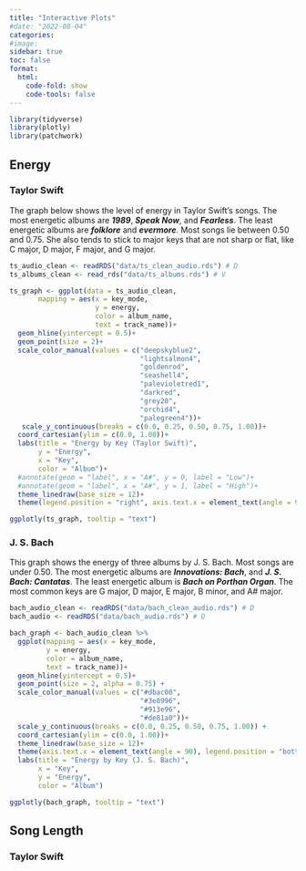 ```yaml
---
title: "Interactive Plots"
#date: "2022-08-04"
categories:
#image:  
sidebar: true
toc: false
format:
  html:
    code-fold: show
    code-tools: false
---
```


```r
library(tidyverse)
library(plotly)
library(patchwork)
```

## Energy
### Taylor Swift
 
The graph below shows the level of energy in Taylor Swift's songs. The most energetic albums are ***1989***, ***Speak Now***, and ***Fearless***. The least energetic albums are ***folklore*** and ***evermore***. Most songs lie between 0.50 and 0.75. She also tends to stick to major keys that are not sharp or flat, like C major, D major, F major, and G major.

```r
ts_audio_clean <- readRDS("data/ts_clean_audio.rds") # D
ts_albums_clean <- read_rds("data/ts_albums.rds") # V

ts_graph <- ggplot(data = ts_audio_clean,
       mapping = aes(x = key_mode,
                     y = energy,
                     color = album_name, 
                     text = track_name))+ 
  geom_hline(yintercept = 0.5)+
  geom_point(size = 2)+ 
  scale_color_manual(values = c("deepskyblue2",
                                "lightsalmon4",
                                "goldenrod",
                                "seashell4",
                                "palevioletred1",
                                "darkred",
                                "grey20",
                                "orchid4",
                                "palegreen4"))+
   scale_y_continuous(breaks = c(0.0, 0.25, 0.50, 0.75, 1.00))+
  coord_cartesian(ylim = c(0.0, 1.00))+
  labs(title = "Energy by Key (Taylor Swift)",
       y = "Energy",
       x = "Key", 
       color = "Album")+ 
  #annotate(geom = "label", x = "A#", y = 0, label = "Low")+ 
  #annotate(geom = "label", x = "A#", y = 1, label = "High")+ 
  theme_linedraw(base_size = 12)+ 
  theme(legend.position = "right", axis.text.x = element_text(angle = 90))
```

```r
ggplotly(ts_graph, tooltip = "text")
```


### J. S. Bach

This graph shows the energy of three albums by J. S. Bach. Most songs are under 0.50. The most energetic albums are ***Innovations: Bach***, and ***J. S. Bach: Cantatas***. The least energetic album is ***Bach on Porthan Organ***. The most common keys are G major, D major, E major, B minor, and A# major.

```r
bach_audio_clean <- readRDS("data/bach_clean_audio.rds") # D
bach_audio <- readRDS("data/bach_audio.rds") # D

bach_graph <- bach_audio_clean %>%  
  ggplot(mapping = aes(x = key_mode, 
         y = energy, 
         color = album_name, 
         text = track_name))+ 
  geom_hline(yintercept = 0.5)+
  geom_point(size = 2, alpha = 0.75) + 
  scale_color_manual(values = c("#dbac00",
                                "#3e8996",
                                "#913e96",
                                "#de81a0"))+ 
  scale_y_continuous(breaks = c(0.0, 0.25, 0.50, 0.75, 1.00)) + 
  coord_cartesian(ylim = c(0.0, 1.00))+ 
  theme_linedraw(base_size = 12)+
  theme(axis.text.x = element_text(angle = 90), legend.position = "bottom")+ 
  labs(title = "Energy by Key (J. S. Bach)", 
       x = "Key", 
       y = "Energy",
       color = "Album")
```


```r
ggplotly(bach_graph, tooltip = "text")
```


## Song Length
### Taylor Swift



